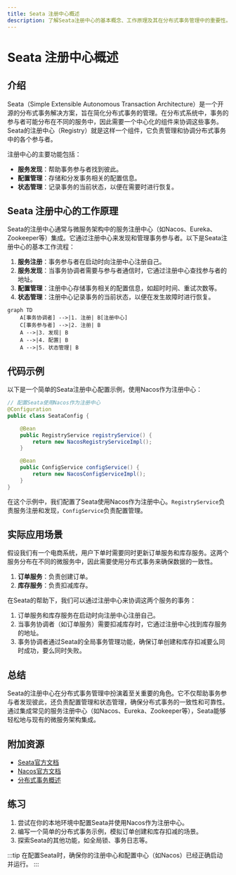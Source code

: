 ```yaml
---
title: Seata 注册中心概述
description: 了解Seata注册中心的基本概念、工作原理及其在分布式事务管理中的重要性。
---
```


# Seata 注册中心概述

## 介绍

Seata（Simple Extensible Autonomous Transaction Architecture）是一个开源的分布式事务解决方案，旨在简化分布式事务的管理。在分布式系统中，事务的参与者可能分布在不同的服务中，因此需要一个中心化的组件来协调这些事务。Seata的注册中心（Registry）就是这样一个组件，它负责管理和协调分布式事务中的各个参与者。

注册中心的主要功能包括：
- **服务发现**：帮助事务参与者找到彼此。
- **配置管理**：存储和分发事务相关的配置信息。
- **状态管理**：记录事务的当前状态，以便在需要时进行恢复。

## Seata 注册中心的工作原理

Seata的注册中心通常与微服务架构中的服务注册中心（如Nacos、Eureka、Zookeeper等）集成。它通过注册中心来发现和管理事务参与者。以下是Seata注册中心的基本工作流程：

1. **服务注册**：事务参与者在启动时向注册中心注册自己。
2. **服务发现**：当事务协调者需要与参与者通信时，它通过注册中心查找参与者的地址。
3. **配置管理**：注册中心存储事务相关的配置信息，如超时时间、重试次数等。
4. **状态管理**：注册中心记录事务的当前状态，以便在发生故障时进行恢复。

```mermaid
graph TD
    A[事务协调者] -->|1. 注册| B[注册中心]
    C[事务参与者] -->|2. 注册| B
    A -->|3. 发现| B
    A -->|4. 配置| B
    A -->|5. 状态管理| B
```

## 代码示例

以下是一个简单的Seata注册中心配置示例，使用Nacos作为注册中心：

```java
// 配置Seata使用Nacos作为注册中心
@Configuration
public class SeataConfig {

    @Bean
    public RegistryService registryService() {
        return new NacosRegistryServiceImpl();
    }

    @Bean
    public ConfigService configService() {
        return new NacosConfigServiceImpl();
    }
}
```

在这个示例中，我们配置了Seata使用Nacos作为注册中心。`RegistryService`负责服务注册和发现，`ConfigService`负责配置管理。

## 实际应用场景

假设我们有一个电商系统，用户下单时需要同时更新订单服务和库存服务。这两个服务分布在不同的微服务中，因此需要使用分布式事务来确保数据的一致性。

1. **订单服务**：负责创建订单。
2. **库存服务**：负责扣减库存。

在Seata的帮助下，我们可以通过注册中心来协调这两个服务的事务：

1. 订单服务和库存服务在启动时向注册中心注册自己。
2. 当事务协调者（如订单服务）需要扣减库存时，它通过注册中心找到库存服务的地址。
3. 事务协调者通过Seata的全局事务管理功能，确保订单创建和库存扣减要么同时成功，要么同时失败。

## 总结

Seata的注册中心在分布式事务管理中扮演着至关重要的角色。它不仅帮助事务参与者发现彼此，还负责配置管理和状态管理，确保分布式事务的一致性和可靠性。通过集成常见的服务注册中心（如Nacos、Eureka、Zookeeper等），Seata能够轻松地与现有的微服务架构集成。

## 附加资源

- [Seata官方文档](https://seata.io/zh-cn/docs/overview/what-is-seata.html)
- [Nacos官方文档](https://nacos.io/zh-cn/docs/what-is-nacos.html)
- [分布式事务概述](https://en.wikipedia.org/wiki/Distributed_transaction)

## 练习

1. 尝试在你的本地环境中配置Seata并使用Nacos作为注册中心。
2. 编写一个简单的分布式事务示例，模拟订单创建和库存扣减的场景。
3. 探索Seata的其他功能，如全局锁、事务日志等。

:::tip
在配置Seata时，确保你的注册中心和配置中心（如Nacos）已经正确启动并运行。
:::